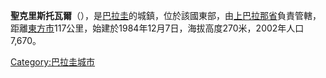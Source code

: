 {{noteTA
|1=zh:聖克里斯托瓦爾; zh-tw:聖克里斯托巴;
}}
'''聖克里斯托瓦爾'''（{{lang-es|San Cristóbal}}），是[[巴拉圭|巴拉圭]]的城鎮，位於該國東部，由[[上巴拉那省|上巴拉那省]]負責管轄，距離[[東方市_(巴拉圭)|東方市]]117公里，始建於1984年12月7日，海拔高度270米，2002年人口7,670。

{{Paraguay-geo-stub}}
[[Category:巴拉圭城市|Category:巴拉圭城市]]